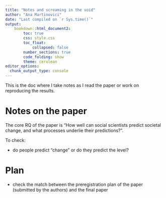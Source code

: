 ```yaml
---
title: "Notes and screaming in the void"
author: "Ana Martinovici"
date: "Last compiled on `r Sys.time()`"
output: 
    bookdown::html_document2:
        toc: true
        css: style.css
        toc_float: 
            collapsed: false
        number_sections: true
        code_folding: show
        theme: cerulean
editor_options: 
  chunk_output_type: console
---
```


This is the doc where I take notes as I read the paper or work on reproducing the results.

# Notes on the paper

The core RQ of the paper is "How well can social scientists predict societal change, and what processes underlie their predictions?".

To check:

- do people predict "change" or do they predict the level?

# Plan

- check the match between the preregistration plan of the paper (submitted by the authors) and the final paper



